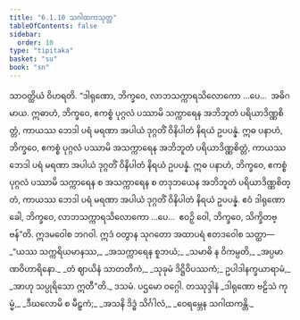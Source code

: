 ```yaml
---
title: "6.1.10 သဂါထကသုတ္တ"
tableOfContents: false
sidebar:
  order: 10
type: "tipitaka"
basket: "su"
book: "sn"
---
```



<DynamicBreadcrumb />

<Division number="166" book="sn" e="ch" v="18" p="304">

<Paragraph number="1043" book="sn">
သာဝတ္ထိယံ ဝိဟရတိ. “ဒါရုဏော, ဘိက္ခဝေ, လာဘသက္ကာရသိလောကော …ပေ…  အဓိဂမာယ. ဣဓာဟံ, ဘိက္ခဝေ, ဧကစ္စံ ပုဂ္ဂလံ ပဿာမိ သက္ကာရေန အဘိဘူတံ ပရိယာဒိဏ္ဏစိတ္တံ, ကာယဿ ဘေဒါ ပရံ မရဏာ အပါယံ ဒုဂ္ဂတိံ ဝိနိပါတံ နိရယံ ဥပပန္နံ. ဣဓ ပနာဟံ, ဘိက္ခဝေ, ဧကစ္စံ ပုဂ္ဂလံ ပဿာမိ အသက္ကာရေန အဘိဘူတံ ပရိယာဒိဏ္ဏစိတ္တံ, ကာယဿ ဘေဒါ ပရံ မရဏာ အပါယံ ဒုဂ္ဂတိံ ဝိနိပါတံ နိရယံ ဥပပန္နံ. ဣဓ ပနာဟံ, ဘိက္ခဝေ, ဧကစ္စံ ပုဂ္ဂလံ ပဿာမိ သက္ကာရေန စ အသက္ကာရေန စ တဒုဘယေန အဘိဘူတံ ပရိယာဒိဏ္ဏစိတ္တံ, ကာယဿ ဘေဒါ ပရံ မရဏာ အပါယံ ဒုဂ္ဂတိံ ဝိနိပါတံ နိရယံ ဥပပန္နံ. ဧဝံ ဒါရုဏော ခေါ, ဘိက္ခဝေ, လာဘသက္ကာရသိလောကော …ပေ…  ဧဝဉှိ ဝေါ, ဘိက္ခဝေ, သိက္ခိတဗ္ဗန်”တိ.
</Paragraph>

<Paragraph number="1044" book="sn">
ဣဒမဝေါစ ဘဂဝါ. ဣဒံ ဝတွာန သုဂတော အထာပရံ ဧတဒဝေါစ သတ္ထာ—
</Paragraph>

<Paragraph number="1045" type="verses" book="sn">
_“ယဿ သက္ကရိယမာနဿ,_  
_အသက္ကာရေန စူဘယံ;_  
_သမာဓိ န ဝိကမ္ပတိ,_  
_အပ္ပမာဏဝိဟာရိနော._  

</Paragraph>

<Paragraph number="1046" type="verses" book="sn">
_တံ ဈာယိနံ သာတတိကံ,_  
_သုခုမံ ဒိဋ္ဌိဝိပဿကံ;_  
ဥပါဒါနက္ခယာရာမံ,_  
_အာဟု သပ္ပုရိသော ဣတီ”တိ._  


</Paragraph>
</Division>

<Paragraph number="1047" type="center" book="sn">
ဒသမံ.



</Paragraph>

<Paragraph number="1048" type="center" book="sn">
ပဌမော ဝဂ္ဂေါ.



</Paragraph>

<Paragraph number="1049" type="center" book="sn">
တဿုဒ္ဒါနံ


</Paragraph>

<Paragraph number="1050" type="verses" book="sn">
_ဒါရုဏော ဗဠိသံ ကုမ္မံ,_  
_ဒီဃလောမိ စ မီဠှကံ;_  
_အသနိ ဒိဒ္ဓံ သိင်္ဂါလံ,_  
_ဝေရမ္ဘေန သဂါထကန္တိ._
</Paragraph>